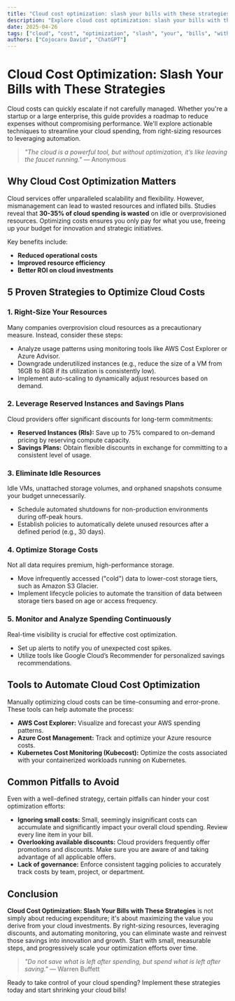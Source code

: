 ```yaml
---
title: "Cloud cost optimization: slash your bills with these strategies"
description: "Explore cloud cost optimization: slash your bills with these strategies in this detailed guide, offering insights, strategies, and practical tips to enhance your understanding and application of the topic."
date: 2025-04-26
tags: ["cloud", "cost", "optimization", "slash", "your", "bills", "with", "these", "strategies"]
authors: ["Cojocaru David", "ChatGPT"]
---
```


# Cloud Cost Optimization: Slash Your Bills with These Strategies

Cloud costs can quickly escalate if not carefully managed. Whether you're a startup or a large enterprise, this guide provides a roadmap to reduce expenses without compromising performance. We'll explore actionable techniques to streamline your cloud spending, from right-sizing resources to leveraging automation.

> *"The cloud is a powerful tool, but without optimization, it’s like leaving the faucet running."* — Anonymous

## Why Cloud Cost Optimization Matters

Cloud services offer unparalleled scalability and flexibility. However, mismanagement can lead to wasted resources and inflated bills. Studies reveal that **30-35% of cloud spending is wasted** on idle or overprovisioned resources. Optimizing costs ensures you only pay for what you use, freeing up your budget for innovation and strategic initiatives.

Key benefits include:

*   **Reduced operational costs**
*   **Improved resource efficiency**
*   **Better ROI on cloud investments**

## 5 Proven Strategies to Optimize Cloud Costs

### 1. Right-Size Your Resources

Many companies overprovision cloud resources as a precautionary measure. Instead, consider these steps:

*   Analyze usage patterns using monitoring tools like AWS Cost Explorer or Azure Advisor.
*   Downgrade underutilized instances (e.g., reduce the size of a VM from 16GB to 8GB if its utilization is consistently low).
*   Implement auto-scaling to dynamically adjust resources based on demand.

### 2. Leverage Reserved Instances and Savings Plans

Cloud providers offer significant discounts for long-term commitments:

*   **Reserved Instances (RIs):** Save up to 75% compared to on-demand pricing by reserving compute capacity.
*   **Savings Plans:** Obtain flexible discounts in exchange for committing to a consistent level of usage.

### 3. Eliminate Idle Resources

Idle VMs, unattached storage volumes, and orphaned snapshots consume your budget unnecessarily.

*   Schedule automated shutdowns for non-production environments during off-peak hours.
*   Establish policies to automatically delete unused resources after a defined period (e.g., 30 days).

### 4. Optimize Storage Costs

Not all data requires premium, high-performance storage.

*   Move infrequently accessed ("cold") data to lower-cost storage tiers, such as Amazon S3 Glacier.
*   Implement lifecycle policies to automate the transition of data between storage tiers based on age or access frequency.

### 5. Monitor and Analyze Spending Continuously

Real-time visibility is crucial for effective cost optimization.

*   Set up alerts to notify you of unexpected cost spikes.
*   Utilize tools like Google Cloud’s Recommender for personalized savings recommendations.

## Tools to Automate Cloud Cost Optimization

Manually optimizing cloud costs can be time-consuming and error-prone. These tools can help automate the process:

*   **AWS Cost Explorer:** Visualize and forecast your AWS spending patterns.
*   **Azure Cost Management:** Track and optimize your Azure resource costs.
*   **Kubernetes Cost Monitoring (Kubecost):** Optimize the costs associated with your containerized workloads running on Kubernetes.

## Common Pitfalls to Avoid

Even with a well-defined strategy, certain pitfalls can hinder your cost optimization efforts:

*   **Ignoring small costs:** Small, seemingly insignificant costs can accumulate and significantly impact your overall cloud spending. Review every line item in your bill.
*   **Overlooking available discounts:** Cloud providers frequently offer promotions and discounts. Make sure you are aware of and taking advantage of all applicable offers.
*   **Lack of governance:** Enforce consistent tagging policies to accurately track costs by team, project, or department.

## Conclusion

**Cloud Cost Optimization: Slash Your Bills with These Strategies** is not simply about reducing expenditure; it's about maximizing the value you derive from your cloud investments. By right-sizing resources, leveraging discounts, and automating monitoring, you can eliminate waste and reinvest those savings into innovation and growth. Start with small, measurable steps, and progressively scale your optimization efforts over time.

> *"Do not save what is left after spending, but spend what is left after saving."* — Warren Buffett

Ready to take control of your cloud spending? Implement these strategies today and start shrinking your cloud bills!
